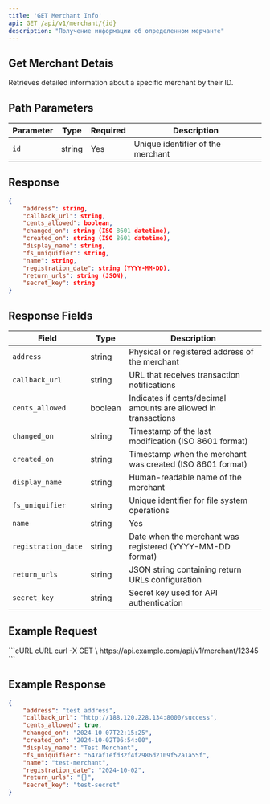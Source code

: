 ```yaml
---
title: 'GET Merchant Info'
api: GET /api/v1/merchant/{id}
description: "Получение информации об определенном мерчанте"
---
```


## Get Merchant Detais
Retrieves detailed information about a specific merchant by their ID.


## Path Parameters
| Parameter | Type | Required | Description |
|----------|-------|----------|-------------|
| ```id```  | string  | Yes  | Unique identifier of the merchant |

## Response
```json
{
    "address": string,
    "callback_url": string,
    "cents_allowed": boolean,
    "changed_on": string (ISO 8601 datetime),
    "created_on": string (ISO 8601 datetime),
    "display_name": string,
    "fs_uniquifier": string,
    "name": string,
    "registration_date": string (YYYY-MM-DD),
    "return_urls": string (JSON),
    "secret_key": string
}
```

## Response Fields

| Field | Type | Description |
|----------|-------|----------|
| ```address```  | string | Physical or registered address of the merchant |
| ```callback_url``` | string | URL that receives transaction notifications |
| ```cents_allowed``` | boolean | Indicates if cents/decimal amounts are allowed in transactions |
| ```changed_on``` | string | Timestamp of the last modification (ISO 8601 format) |
| ```created_on``` | string | Timestamp when the merchant was created (ISO 8601 format) |
| ```display_name``` | string | Human-readable name of the merchant |
| ```fs_uniquifier``` | string | Unique identifier for file system operations |
| ```name``` | string | Yes | Machine-readable merchant identifier |
| ```registration_date``` | string | Date when the merchant was registered (YYYY-MM-DD format) |
| ```return_urls``` | string | JSON string containing return URLs configuration |
| ```secret_key``` | string  | Secret key used for API authentication |

## Example Request
<CodeGroup>
```cURL cURL
curl -X GET \
  https://api.example.com/api/v1/merchant/12345
```
</CodeGroup>

## Example Response
```json
{
    "address": "test address",
    "callback_url": "http://188.120.228.134:8000/success",
    "cents_allowed": true,
    "changed_on": "2024-10-07T22:15:25",
    "created_on": "2024-10-02T06:54:00",
    "display_name": "Test Merchant",
    "fs_uniquifier": "647af1efd32f4f2986d2109f52a1a55f",
    "name": "test-merchant",
    "registration_date": "2024-10-02",
    "return_urls": "{}",
    "secret_key": "test-secret"
}
```
